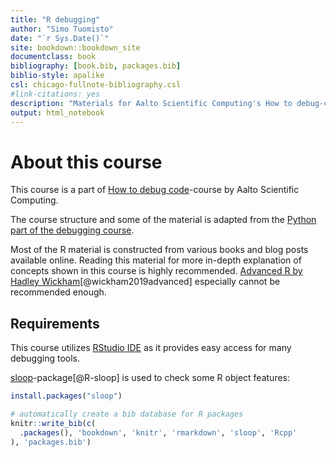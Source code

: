 ```yaml
--- 
title: "R debugging"
author: "Simo Tuomisto"
date: "`r Sys.Date()`"
site: bookdown::bookdown_site
documentclass: book
bibliography: [book.bib, packages.bib]
biblio-style: apalike
csl: chicago-fullnote-bibliography.csl
#link-citations: yes
description: "Materials for Aalto Scientific Computing's How to debug-course, R part"
output: html_notebook
---
```


# About this course

This course is a part of
[How to debug code](https://scicomp.aalto.fi/training/scip/debugging-2022/)-course
by Aalto Scientific Computing.

The course structure and some of the material is adapted from the
[Python part of the debugging course](https://aaltoscicomp.github.io/python-debugging).

Most of the R material is constructed from various books and blog posts available online.
Reading this material for more in-depth explanation of concepts shown in this course
is highly recommended. [Advanced R by Hadley Wickham](https://adv-r.hadley.nz/)[@wickham2019advanced]
especially cannot be recommended enough.

## Requirements

This course utilizes [RStudio IDE](https://www.rstudio.com/) as it provides easy access
for many debugging tools.

[sloop](https://cran.r-project.org/web/packages/sloop/index.html)-package[@R-sloop] is used
to check some R object features:
```r
install.packages("sloop")
```


```r
# automatically create a bib database for R packages
knitr::write_bib(c(
  .packages(), 'bookdown', 'knitr', 'rmarkdown', 'sloop', 'Rcpp'
), 'packages.bib')
```
